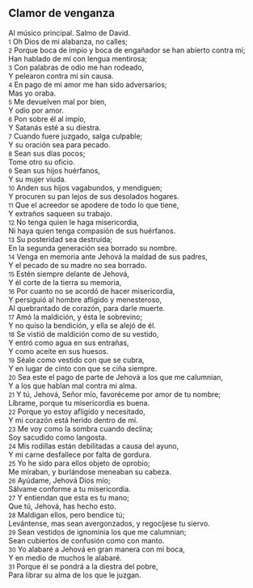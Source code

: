 == Clamor de venganza ==

Al músico principal. Salmo de David.<br>
{{anchor|1}} <small>1</small> Oh Dios de mi alabanza, no calles;<br>
{{anchor|2}} <small>2</small> Porque boca de impío y boca de engañador se han abierto contra mí;<br>
Han hablado de mí con lengua mentirosa;<br>
{{anchor|3}} <small>3</small> Con palabras de odio me han rodeado,<br>
Y pelearon contra mí sin causa.<br>
{{anchor|4}} <small>4</small> En pago de mi amor me han sido adversarios;<br>
Mas yo oraba.<br>
{{anchor|5}} <small>5</small> Me devuelven mal por bien,<br>
Y odio por amor.<br>
{{anchor|6}} <small>6</small> Pon sobre él al impío,<br>
Y Satanás esté a su diestra.<br>
{{anchor|7}} <small>7</small> Cuando fuere juzgado, salga culpable;<br>
Y su oración sea para pecado.<br>
{{anchor|8}} <small>8</small> Sean sus días pocos;<br>
Tome otro su oficio.<br>
{{anchor|9}} <small>9</small> Sean sus hijos huérfanos,<br>
Y su mujer viuda.<br>
{{anchor|10}} <small>10</small> Anden sus hijos vagabundos, y mendiguen;<br>
Y procuren su pan lejos de sus desolados hogares.<br>
{{anchor|11}} <small>11</small> Que el acreedor se apodere de todo lo que tiene,<br>
Y extraños saqueen su trabajo.<br>
{{anchor|12}} <small>12</small> No tenga quien le haga misericordia,<br>
Ni haya quien tenga compasión de sus huérfanos.<br>
{{anchor|13}} <small>13</small> Su posteridad sea destruida;<br>
En la segunda generación sea borrado su nombre.<br>
{{anchor|14}} <small>14</small> Venga en memoria ante Jehová la maldad de sus padres,<br>
Y el pecado de su madre no sea borrado.<br>
{{anchor|15}} <small>15</small> Estén siempre delante de Jehová,<br>
Y él corte de la tierra su memoria,<br>
{{anchor|16}} <small>16</small> Por cuanto no se acordó de hacer misericordia,<br>
Y persiguió al hombre afligido y menesteroso,<br>
Al quebrantado de corazón, para darle muerte.<br>
{{anchor|17}} <small>17</small> Amó la maldición, y ésta le sobrevino;<br>
Y no quiso la bendición, y ella se alejó de él.<br>
{{anchor|18}} <small>18</small> Se vistió de maldición como de su vestido,<br>
Y entró como agua en sus entrañas,<br>
Y como aceite en sus huesos.<br>
{{anchor|19}} <small>19</small> Séale como vestido con que se cubra,<br>
Y en lugar de cinto con que se ciña siempre.<br>
{{anchor|20}} <small>20</small> Sea este el pago de parte de Jehová a los que me calumnian,<br>
Y a los que hablan mal contra mi alma.<br>
{{anchor|21}} <small>21</small> Y tú, Jehová, Señor mío, favoréceme por amor de tu nombre;<br>
Líbrame, porque tu misericordia es buena.<br>
{{anchor|22}} <small>22</small> Porque yo estoy afligido y necesitado,<br>
Y mi corazón está herido dentro de mí.<br>
{{anchor|23}} <small>23</small> Me voy como la sombra cuando declina;<br>
Soy sacudido como langosta.<br>
{{anchor|24}} <small>24</small> Mis rodillas están debilitadas a causa del ayuno,<br>
Y mi carne desfallece por falta de gordura.<br>
{{anchor|25}} <small>25</small> Yo he sido para ellos objeto de oprobio;<br>
Me miraban, y burlándose meneaban su cabeza.<br>
{{anchor|26}} <small>26</small> Ayúdame, Jehová Dios mío;<br>
Sálvame conforme a tu misericordia.<br>
{{anchor|27}} <small>27</small> Y entiendan que esta es tu mano;<br>
Que tú, Jehová, has hecho esto.<br>
{{anchor|28}} <small>28</small> Maldigan ellos, pero bendice tú;<br>
Levántense, mas sean avergonzados, y regocíjese tu siervo.<br>
{{anchor|29}} <small>29</small> Sean vestidos de ignominia los que me calumnian;<br>
Sean cubiertos de confusión como con manto.<br>
{{anchor|30}} <small>30</small> Yo alabaré a Jehová en gran manera con mi boca,<br>
Y en medio de muchos le alabaré.<br>
{{anchor|31}} <small>31</small> Porque él se pondrá a la diestra del pobre,<br>
Para librar su alma de los que le juzgan.<br>
